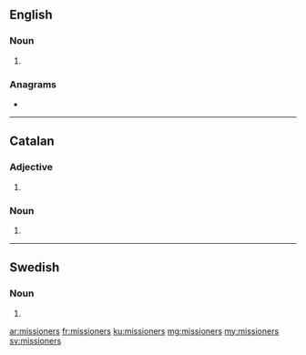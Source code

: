 ==English==

===Noun===
{{head|en|noun plural form}}

# {{plural of|missioner|lang=en}}

===Anagrams===
* {{l|en|remissions}}

----

==Catalan==

===Adjective===
{{head|ca|adjective form}}

# {{masculine plural of|missioner|lang=ca}}

===Noun===
{{ca-noun-form}}

# {{plural of|missioner|lang=ca}}

----

==Swedish==

===Noun===
{{head|sv|noun form}}

# {{sv-noun-form-indef-gen-pl|mission}}

[[ar:missioners]]
[[fr:missioners]]
[[ku:missioners]]
[[mg:missioners]]
[[my:missioners]]
[[sv:missioners]]